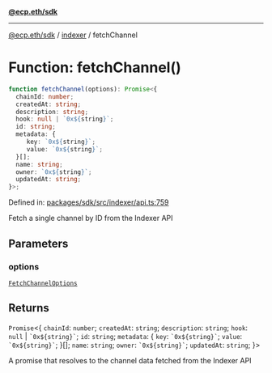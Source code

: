 [**@ecp.eth/sdk**](../../index.mdx)

***

[@ecp.eth/sdk](/sdk-reference/index.mdx) / [indexer](/sdk-reference/indexer/index.mdx) / fetchChannel

# Function: fetchChannel()

```ts
function fetchChannel(options): Promise<{
  chainId: number;
  createdAt: string;
  description: string;
  hook: null | `0x${string}`;
  id: string;
  metadata: {
     key: `0x${string}`;
     value: `0x${string}`;
  }[];
  name: string;
  owner: `0x${string}`;
  updatedAt: string;
}>;
```

Defined in: [packages/sdk/src/indexer/api.ts:759](https://github.com/ecp-eth/comments-monorepo/blob/main/packages/sdk/src/indexer/api.ts#L759)

Fetch a single channel by ID from the Indexer API

## Parameters

### options

[`FetchChannelOptions`](/sdk-reference/indexer/type-aliases/FetchChannelOptions.mdx)

## Returns

`Promise`\<\{
  `chainId`: `number`;
  `createdAt`: `string`;
  `description`: `string`;
  `hook`: `null` \| `` `0x${string}` ``;
  `id`: `string`;
  `metadata`: \{
     `key`: `` `0x${string}` ``;
     `value`: `` `0x${string}` ``;
  \}[];
  `name`: `string`;
  `owner`: `` `0x${string}` ``;
  `updatedAt`: `string`;
\}\>

A promise that resolves to the channel data fetched from the Indexer API
